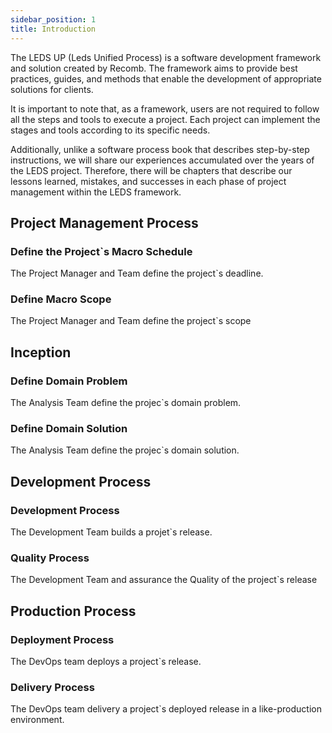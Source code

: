 ```yaml
---
sidebar_position: 1
title: Introduction
---
```


The LEDS UP (Leds Unified Process) is a software development framework and solution created by Recomb. The framework aims to provide best practices, guides, and methods that enable the development of appropriate solutions for clients.

It is important to note that, as a framework, users are not required to follow all the steps and tools to execute a project. Each project can implement the stages and tools according to its specific needs.

Additionally, unlike a software process book that describes step-by-step instructions, we will share our experiences accumulated over the years of the LEDS project. Therefore, there will be chapters that describe our lessons learned, mistakes, and successes in each phase of project management within the LEDS framework.

<BpmnViewer diagramUrl="/diagrams/processo_software/visao_geral.bpmn" />

## Project Management Process

### Define the Project`s Macro Schedule

The Project Manager and Team define the project`s deadline.

### Define Macro Scope

The Project Manager and Team define the project`s scope

## Inception

### Define Domain Problem

The Analysis Team define the projec`s domain problem.

### Define Domain Solution

The Analysis Team define the projec`s domain solution.

## Development Process

### Development Process

The Development Team builds a projet`s release.

### Quality Process

The Development Team and assurance the Quality of the project`s release

## Production Process

### Deployment Process

The DevOps team deploys a project`s release.

### Delivery Process

The DevOps team delivery a project`s deployed release in a like-production environment.
